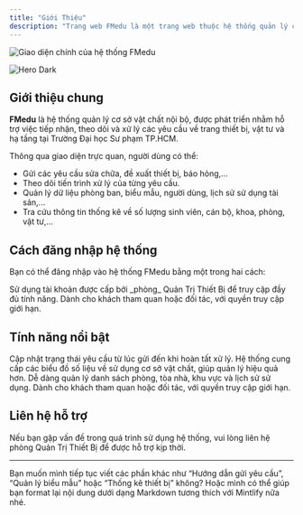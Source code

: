 ```yaml
---
title: "Giới Thiệu"
description: "Trang web FMedu là một trang web thuộc hệ thống quản lý của trường Đại Học Sư Phạm Thành Phố Hồ Chí Minh. "
---
```


<img
  className="block dark:hidden"
  src="/trangchủ.PNG"
  alt="Giao diện chính của hệ thống FMedu"
  title="Trang chủ hệ thống FMedu"
/>

<img
  className="hidden dark:block"
  src="/images/hero-dark.svg"
  alt="Hero Dark"
/>

## Giới thiệu chung

**FMedu** là hệ thống quản lý cơ sở vật chất nội bộ, được phát triển nhằm hỗ trợ việc tiếp nhận, theo dõi và xử lý các yêu cầu về trang thiết bị, vật tư và hạ tầng tại Trường Đại học Sư phạm TP.HCM.

Thông qua giao diện trực quan, người dùng có thể:

- Gửi các yêu cầu sửa chữa, đề xuất thiết bị, báo hỏng,...
- Theo dõi tiến trình xử lý của từng yêu cầu.
- Quản lý dữ liệu phòng ban, biểu mẫu, người dùng, lịch sử sử dụng tài sản,...
- Tra cứu thông tin thống kê về số lượng sinh viên, cán bộ, khoa, phòng, vật tư,...

## Cách đăng nhập hệ thống

Bạn có thể đăng nhập vào hệ thống FMedu bằng một trong hai cách:

<CardGroup cols="2">
  <Card title="Đăng nhập bằng tài khoản nội bộ" icon="user" href="/DNgmail">
    Sử dụng tài khoản được cấp bởi _phòng_ Quản Trị Thiết Bị để truy cập đầy đủ tính năng.
  </Card>
  <Card title="Tài khoản khách (giới hạn)" icon="lock" href="#">
    Dành cho khách tham quan hoặc đối tác, với quyền truy cập giới hạn.
  </Card>
</CardGroup>

## Tính năng nổi bật

<CardGroup cols="2">
  <Card title="Theo dõi yêu cầu" icon="clipboard-list" href="#">
    Cập nhật trạng thái yêu cầu từ lúc gửi đến khi hoàn tất xử lý.
  </Card>
  <Card title="Biểu đồ thống kê" icon="chart-column" href="#">
    Hệ thống cung cấp các biểu đồ số liệu về sử dụng cơ sở vật chất, giúp quản lý hiệu quả hơn.
  </Card>
  <Card title="Quản lý phòng ban" icon="building" href="#">
    Dễ dàng quản lý danh sách phòng, tòa nhà, khu vực và lịch sử sử dụng.
  </Card>
  <Card title="Tài khoản khách (giới hạn)" icon="lock" href="/guest-authentication">
  Dành cho khách tham quan hoặc đối tác, với quyền truy cập giới hạn.
  </Card>
</CardGroup>

## Liên hệ hỗ trợ

Nếu bạn gặp vấn đề trong quá trình sử dụng hệ thống, vui lòng liên hệ phòng Quản Trị Thiết Bị để được hỗ trợ kịp thời.

---

Bạn muốn mình tiếp tục viết các phần khác như “Hướng dẫn gửi yêu cầu”, “Quản lý biểu mẫu” hoặc “Thống kê thiết bị” không? Hoặc mình có thể giúp bạn format lại nội dung dưới dạng Markdown tương thích với Mintlify nữa nhé.